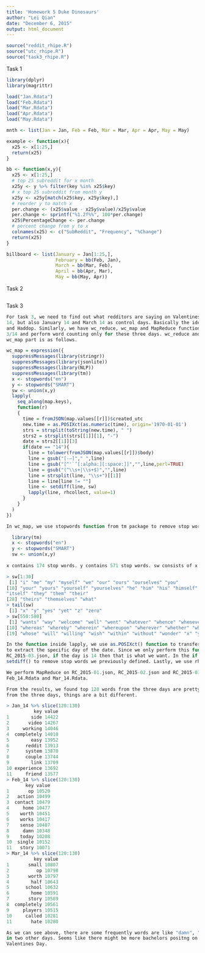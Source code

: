 ```yaml
---
title: 'Homework 5 Duke Dinosaurs'
author: "Lei Qian"
date: "December 6, 2015"
output: html_document
---
```

```r
source("reddit_rhipe.R")
source("utc_rhipe.R")
source("task3_rhipe.R")

```

Task 1
```r

library(dplyr)
library(magrittr)

load("Jan.Rdata")
load("Feb.Rdata")
load("Mar.Rdata")
load("Apr.Rdata")
load("May.Rdata")

mnth <- list(Jan = Jan, Feb = Feb, Mar = Mar, Apr = Apr, May = May)

example <- function(x){
  x25 <- x[1:25,]
  return(x25)
}

bb <- function(x,y){
  x25 <- x[1:25,]
  # top 25 subreddit for x month
  x25y <- y %>% filter(key %in% x25$key)
  # x top 25 subreddit from month y 
  x25y <- x25y[match(x25$key, x25y$key),]
  # reorder y to match x 
  per.change <- (x25$value - x25y$value)/x25y$value
  per.change <- sprintf("%1.2f%%", 100*per.change)
  x25$PercentageChange <- per.change
  # percent change from y to x 
  colnames(x25) <- c("SubReddit", "Frequency", "%Change")
  return(x25)
}

billboard <- list(January = Jan[1:25,], 
                  February = bb(Feb, Jan), 
                  March = bb(Mar, Feb), 
                  April = bb(Apr, Mar),
                  May = bb(May, Apr))


```

Task 2
```r

```
Task 3
```r

For task 3, we need to find out what redditors are saying on Valentines Day. To do that, we pick not only Feburary 
14, but also January 14 and March 14 as control days. Basically the idea is still based on MapReduce method on Rhipe 
and Haddop. Similarly, we have wc_reduce, wc_map and MapReduce functions. But we need to filter out 1/14, 2/14 and 
3/14 and perform word counting only for these three days. wc_reduce and MapReduce part are pretty much the same. 
wc_map part is as follows.

wc_map = expression({
  suppressMessages(library(stringr))
  suppressMessages(library(jsonlite))
  suppressMessages(library(NLP))
  suppressMessages(library(tm))
  x <- stopwords("en")
  y <- stopwords("SMART")
  sw <- union(x,y)
  lapply(
    seq_along(map.keys), 
    function(r) 
    {
      time = fromJSON(map.values[[r]])$created_utc
      new.time = as.POSIXct(as.numeric(time), origin='1970-01-01')
      strs = strsplit(toString(new.time), " ")
      strs2 = strsplit(strs[[1]][1], "-")
      date = strs2[[1]][3]
      if(date == "14"){
        line = tolower(fromJSON(map.values[[r]])$body)
        line = gsub("[-—]"," ",line)
        line = gsub("[^'`’[:alpha:][:space:]]","",line,perl=TRUE)
        line = gsub("(^\\s+|\\s+$)","",line)
        line = strsplit(line, "\\s+")[[1]]
        line = line[line != ""]
        line <- setdiff(line, sw)
        lapply(line, rhcollect, value=1)
      }
    }     
  )
})

In wc_map, we use stopwords function from tm package to remove stop words.

  library(tm)
  x <- stopwords("en")
  y <- stopwords("SMART")
  sw <- union(x,y)
  
x contains 174 stop words. y contains 571 stop words. sw consists of x and y. The stop words are as follows.

> sw[1:30]
 [1] "i" "me" "my" "myself" "we" "our" "ours" "ourselves" "you"       
[10] "your" "yours" "yourself" "yourselves" "he" "him" "his" "himself" "she"  [19] "her" "hers" "herself" "it" "its" 
"itself" "they" "them" "their"     
[28] "theirs" "themselves" "what"      
> tail(sw)
 [1] "x" "y" "yes" "yet" "z" "zero"
> sw[550:580]
 [1] "wants" "way" "welcome" "well" "went" "whatever" "whence" "whenever" "whereafter"
[10] "whereas" "whereby" "wherein" "whereupon" "wherever" "whether" "whither" "whoever" "whole"     
[19] "whose" "will" "willing" "wish" "within" "without" "wonder" "x" "y"      [28] "yes" "yet" "z" "zero"

In the function inside lapply, we use as.POSIXct() function to transfer created_utc to normal date. Then use strsplit 
to extract the specific day of the date. Since we only perform this function on RC_2015-01.json, RC_2015-02.json and 
RC_2015-03.json, if the day is 14 then that is what we want. In the if clause, we only care about body, let line = tolower(fromJSON(map.values[[r]])$body). Then we strip things like punctuation and capitalization on line and use 
setdiff() to remove stop words we previously defined. Lastly, we use rhcollect to assign the value 1 to each line.

We perform MapReduce on RC_2015-01.json, RC_2015-02.json and RC_2015-03.json and then save the results as Jan_14.Rdata, 
Feb_14.Rdata and Mar_14.Rdata.

From the results, we found top 120 words from the three days are pretty much similiar. But when we slice 120-130 rows 
from the three days, things are a bit different. 

> Jan_14 %>% slice(120:130)
          key value
1        side 14422
2       video 14267
3     working 14046
4  completely 14010
5        easy 13952
6      reddit 13913
7      system 13870
8      couple 13744
9        link 13709
10 experience 13692
11     friend 13577
> Feb_14 %>% slice(120:130)
       key value
1       op 10520
2   action 10499
3  contact 10479
4     home 10477
5    worth 10451
6    works 10417
7    sense 10407
8     damn 10348
9    today 10208
10  single 10152
11   story 10071
> Mar_14 %>% slice(120:130)
          key value
1       small 10807
2          op 10798
3       worth 10797
4        half 10643
5      school 10632
6        home 10591
7       story 10589
8  completely 10561
9     players 10515
10     called 10281
11       hate 10280

As we can see above, there are some frequently words are like "damn", "today", "single" on Valentines Day which are not 
in two other days. Seems like there might be more bachelors positng on reddit complaining about their singleness on 
Valentines Day.  

```

